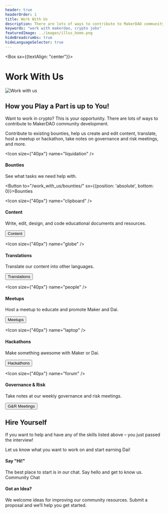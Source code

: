 ```yaml
---
header: true
headerOrder: 1
title: Work With Us
description: There are lots of ways to contribute to MakerDAO community development. Contribute to existing bounties, help us create and edit content, translate, host a meetup or hackathon, take notes on governance and risk meetings, and more.
keywords: "work with makerdao, crypto jobs"
featuredImage: ../images/illus_home.png
hideBreadcrumbs: true
hideLanguageSelector: true
---
```


<Box sx={{textAlign: "center"}}>

# Work With Us

![Work with us](/images/illus_work.png)

</Box>

## How you Play a Part is up to You!

Want to work in crypto? This is your opportunity. There are lots of ways to contribute to MakerDAO community development. 

Contribute to existing bounties, help us create and edit content, translate, host a meetup or hackathon, take notes on governance and risk meetings, and more.

<Tout>

<Box>

<Chocolate>

<Box>

<Icon size={"40px"} name="liquidation" />

#### Bounties

See what tasks we need help with.

<Button to="/work_with_us/bounties/" sx={{position: 'absolute', bottom: 0}}>Bounties</Button>

</Box>

<Box>

<Icon size={"40px"} name="clipboard" />

#### Content

Write, edit, design, and code educational documents and resources.

<Button to="/work_with_us/content/">Content</Button>

</Box>

<Box>

<Icon size={"40px"} name="globe" />

#### Translations

Translate our content into other languages.

<Button to="/work_with_us/translations/">Translations</Button>

</Box>

</Chocolate>

<Chocolate>

<Box>

<Icon size={"40px"} name="people" />

#### Meetups

Host a meetup to educate and promote Maker and Dai.

<Button to="/work_with_us/meetups/">Meetups</Button>

</Box>

<Box>

 <Icon size={"40px"} name="laptop" />

#### Hackathons

Make something awesome with Maker or Dai.

<Button to="/work_with_us/hackathons/">Hackathons</Button>

</Box>

<Box>

<Icon size={"40px"} name="forum" />

#### Governance & Risk

Take notes at our weekly governance and risk meetings.

<Button to="/work_with_us/governance_and_risk_meetings/">G&R Meetings</Button>

</Box>

</Chocolate>

</Box>

</Tout>

<InfoBlock>

<Box>

## Hire Yourself

If you want to help and have any of the skills listed above – you just passed the interview! 

Let us know what you want to work on and start earning Dai!

</Box>

</InfoBlock>

<Tout>

<Box>

#### Say "Hi!"
The best place to start is in our chat. Say hello and get to know us. <Link to="https://chat.makerdao.com/channel/community-development">Community Chat</Link>

</Box>

<Box>

#### Got an Idea?
We welcome ideas for improving our community resources. Submit a <Link to="/funding/community-projects/">proposal</Link> and we’ll help you get started.

</Box>

</Tout>



<!-- <Tout>

<InfoBlock>

<Box>

### Say "Hi!"
The best place to start is in our chat. Say hello and get to know us.
<Button to="https://chat.makerdao.com/channel/community-development">Community Chat</Button>

</Box>

</InfoBlock>

<InfoBlock>

<Box>

### Got an Idea?
We welcome new ideas for improving our community resources. Submit a proposal and we’ll help you get started.
<Button to="/funding/community-projects/">Propose an Idea</Button>

</Box>

</InfoBlock>

</Tout> -->

